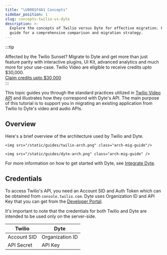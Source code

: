 ```yaml
---
title: "\U0001F4A1 Concepts"
sidebar_position: 1
slug: concepts-twilio-vs-dyte
description: >-
  Explore the concepts of Twilio versus Dyte for effective migration. Follow our
  guide for a comprehensive comparison and migration strategy.
---
```


:::tip

<div class="banner_txt_wrapper"> 
Affected by the Twilio Sunset? Migrate to Dyte and get more than just feature parity with interactive plugins, UI Kit, advanced analytics and much more for your use-case. Twilio Video are eligible to receive credits upto $30,000.

<div class="cta_wrapper"> <a href="https://dyte.io/twilio-video-competitor#expert" class="cta_button"> Claim credits upto $30,000 </a>
 </div>
 
 </div>
:::

This topic guides you through the standard practices utilized in [Twilio Video API](https://www.twilio.com/docs/video) and illustrates how they correspond with Dyte's API. The main purpose of this tutorial is to support you in migrating an existing application from Twilio to Dyte's video and audio APIs.

## Overview

Here's a brief overview of the architecture used by Twilio and Dyte.


<Tabs>
  <TabItem value="Twilio" label="Twilio Basic Flow">
    
    <img src="/static/guides/twilio-arch.png" class="arch-mig-guide"/>
    
  </TabItem>
   <TabItem value="Dyte" label="Dyte Basic Flow">
    
    <img src="/static/guides/dyte-arch.png" class="arch-mig-guide" />

  </TabItem>
</Tabs>

For more information on how to get started with Dyte, see [Integrate Dyte](/getting-started#integrate-dyte).

## Credentials

To access Twilio's API, you need an Account SID and Auth Token which can be obtained from `console.twilio.com`. Dyte uses Organization ID and API Key that you can get from the [Developer Portal](https://dev.dyte.io).

It's important to note that the credentials for both Twilio and Dyte are intended to be used only on the server-side.

| **Twilio**  | **Dyte**        |
| ----------- | --------------- |
| Account SID | Organization ID |
| API Secret  | API Key         |

<head>
  <title>💡 Concepts Guide</title>
  <meta name="description" content="Explore the concepts of Twilio versus Dyte for effective migration. Follow our guide for a comprehensive comparison and migration strategy.">
</head>
